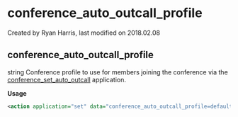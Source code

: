 
# conference_auto_outcall_profile 

 Created by  Ryan Harris, last modified on 2018.02.08

## conference_auto_outcall_profile

string Conference profile to use for members joining the conference via the [conference\_set\_auto\_outcall](../FreeSWITCH-Explained/Modules/mod_conference_3965534.mdx#outbound-conference) application.

**Usage**

```xml
<action application="set" data="conference_auto_outcall_profile=default"/>
```


